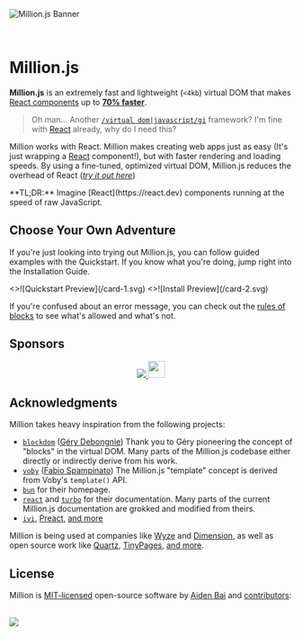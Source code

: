 
![Million.js Banner](/banner.png)

<br />

# Million.js

**Million.js** is an extremely fast and lightweight (`<4kb`) virtual DOM that makes [React components](https://react.dev) up to [**70% faster**](https://krausest.github.io/js-framework-benchmark/current.html).

> Oh man... Another [`/virtual dom|javascript/gi`](https://regexr.com/6mr5f) framework? I'm fine with [React](https://reactjs.org) already, why do I need this?

Million works with React. Million makes creating web apps just as easy (It's just wrapping a [React](https://react.dev) component!), but with faster rendering and loading speeds. By using a fine-tuned, optimized virtual DOM, Million.js reduces the overhead of React ([_try it out here_](https://demo.million.dev))

<Callout type="info">
  **TL;DR:** Imagine [React](https://react.dev) components running at the speed
  of raw JavaScript.
</Callout>

## Choose Your Own Adventure

If you're just looking into trying out Million.js, you can follow guided examples with the Quickstart. If you know what you're doing, jump right into the Installation Guide.

<Cards num={2}>
  <Card image arrow title="Quick Start" href="/docs/quickstart">
    <>![Quickstart Preview](/card-1.svg)</>
  </Card>
  <Card image arrow title="Installation Guide" href="/docs/install">
    <>![Install Preview](/card-2.svg)</>
  </Card>
</Cards>

If you're confused about an error message, you can check out the [rules of blocks](/docs/rules) to see what's allowed and what's not.

## Sponsors

<p align="center">
  <a href="https://github.com/sponsors/aidenybai">
    <img src="https://raw.githubusercontent.com/aidenybai/aidenybai/master/sponsors.svg" />
  </a>
  <a href="https://vercel.com?utm_source=millionjs&utm_campaign=oss">
    <img
      height="30"
      src="https://raw.githubusercontent.com/abumalick/powered-by-vercel/master/powered-by-vercel.svg"
    />
  </a>
</p>

## Acknowledgments

Million takes heavy inspiration from the following projects:

- [`blockdom`](https://github.com/ged-odoo/blockdom) ([Géry Debongnie](https://github.com/ged-odoo))
  Thank you to Géry pioneering the concept of "blocks" in the virtual DOM. Many parts of the Million.js codebase either directly or indirectly derive from his work.
- [`voby`](https://github.com/vobyjs/voby) ([Fabio Spampinato](https://github.com/fabiospampinato))
  The Million.js "template" concept is derived from Voby's `template()` API.
- [`bun`](https://bun.sh) for their homepage.
- [`react`](https://react.dev) and [`turbo`](https://turbo.build) for their documentation. Many parts of the current Million.js documentation are grokked and modified from theirs.
- [`ivi`](https://github.com/localvoid/ivi), [Preact](https://github.com/preactjs/preact), [and more](https://krausest.github.io/js-framework-benchmark/2021/table_chrome_96.0.4664.45.html)

Million is being used at companies like [Wyze](https://wyze.com) and [Dimension](https://dimension.dev), as well as open source work like [Quartz](https://github.com/jackyzha0/quartz), [TinyPages](https://github.com/Borrus-sudo/tinypages), [and more](https://github.com/aidenybai/million/network/dependents).

## License

Million is [MIT-licensed](LICENSE) open-source software by [Aiden Bai](https://aiden.mov) and [contributors](https://github.com/aidenybai/million/graphs/contributors):

<br />

<a href="https://github.com/aidenybai/million/graphs/contributors">
  <img src="https://contrib.rocks/image?repo=aidenybai/million" />
</a>
